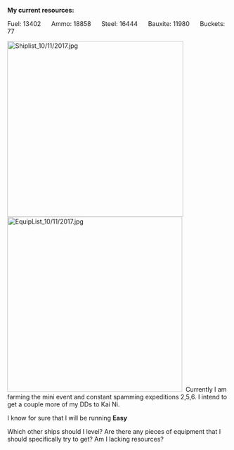 '''My current resources:'''

Fuel: 13402      Ammo: 18858      Steel: 16444      Bauxite: 11980      Buckets: 77

[[File:Shiplist_10/11/2017.jpg|thumb|left|400px]][[File:EquipList_10/11/2017.jpg|thumb|left|398px]]
 Currently I am farming the mini event and constant spamming expeditions 2,5,6. I intend to get a couple more of my DDs to Kai Ni.

I know for sure that I will be running '''Easy'''

Which other ships should I level? Are there any pieces of equipment that I should specifically try to get? Am I lacking resources?<ac_metadata title="How is my fleet?"> </ac_metadata>